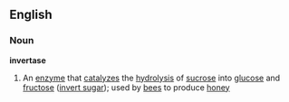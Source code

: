 ==English==
===Noun===
'''invertase'''
# An [[enzyme]] that [[catalyze]]s the [[hydrolysis]] of [[sucrose]] into [[glucose]] and [[fructose]] ([[invert sugar]]); used by [[bee]]s to produce [[honey]]